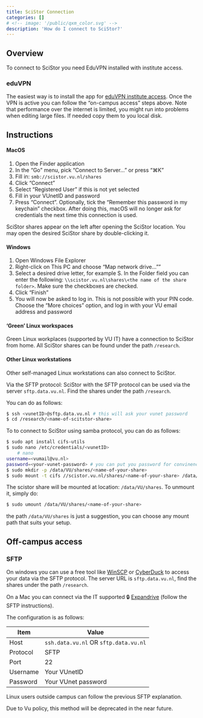 ```yaml
---
title: SciStor Connection
categories: []
# <!-- image: '/public/qxm_color.svg' -->
description: 'How do I connect to SciStor?'
---
```




## Overview

To connect to SciStor you need EduVPN installed with institute access.

### eduVPN
The easiest way is to install the app for [eduVPN institute access](https://vu.eduvpn.nl/portal/home). Once the VPN is active you can follow the "on-campus access" steps above. Note that performance over the internet is limited, you might run into problems when editing large files. If needed copy them to you local disk.

## Instructions

#### MacOS

1. Open the Finder application
2. In the "Go" menu, pick "Connect to Server..." or press  "⌘K"
3. Fill in: `smb://scistor.vu.nl/shares`
4. Click "Connect"
5. Select "Registered User" if this is not yet selected
6. Fill in your VUnetID and password
7. Press "Connect". Optionally, tick the "Remember this password in my keychain" checkbox. After doing this, macOS will no longer ask for credentials the next time this connection is used.

SciStor shares appear on the left after opening the SciStor location. You may open the desired SciStor share by double-clicking it.

#### Windows

1. Open Windows File Explorer
2. Right-click on This PC and choose "Map network drive...""
3. Select a desired drive letter, for example S. In the Folder field you can enter the following:  `\\scistor.vu.nl\shares\<the name of the share folder>`. Make sure the checkboxes are checked.
4. Click "Finish"
5. You will now be asked to log in. This is not possible with your PIN code. Choose the "More choices" option, and log in with your VU email address and password

#### 'Green' Linux workspaces

Green Linux workplaces (supported by VU IT) have a connection to SciStor from home. All SciStor shares can be found under the path `/research`.

#### Other Linux workstations

Other self-managed Linux workstations can also connect to SciStor.

Via the SFTP protocol: SciStor with the SFTP protocol can be used via the server `sftp.data.vu.nl`. Find the shares under the path `/research`.

You can do as follows:

```bash
$ ssh <vunetID>@sftp.data.vu.nl # this will ask your vunet password
$ cd /research/<name-of-scitstor-share>
```

To to connect to SciStor using samba protocol, you can do as follows:

```bash
$ sudo apt install cifs-utils
$ sudo nano /etc/credentials/<vunetID>
    # nano
username=<vumail@vu.nl>
password=<your-vunet-password> # you can put you password for convinence, otherwise you have to type your password everytime.
$ sudo mkdir -p /data/VU/shares/<name-of-your-share>
$ sudo mount -t cifs //scistor.vu.nl/shares/<name-of-your-share> /data/VU/shares/<name-of-your-share> -o credentials=/etc/credentials/<vunetID>
```


The scistor share will be mounted at location: `/data/VU/shares`. To unmount it, simply do:

```bash
$ sudo umount /data/VU/shares/<name-of-your-share>
```
::: {.callout-note}
the path `/data/VU/shares` is  just a suggestion, you can choose any mount path that suits your setup.
:::


<!--    Via the NFS protocol
PV: KB artikel is verdwenen en ik kan geen andere vinden, nog navragen
It is also possible to use SciStor shares via the NFS protocol. The knowledge item [KB0012101](https://vu.service-now.com/kb?id=kb_article_view&sysparm_article=KB0012101) describes how you can access home and groups from a Linux workplace via NFS. This manual can also be used to realise a link with SciStor. Use the path /research for this.
-->

## Off-campus access

### SFTP

On windows you can use a free tool like [WinSCP](https://winscp.net/eng/download.php) or [CyberDuck](https://cyberduck.io/download/) to access your data via the SFTP protocol. The server URL is `sftp.data.vu.nl`, find the shares under the path `/research`.

On a Mac you can connect via the IT supported 🔒 [Expandrive](https://vu.service-now.com/kb_view.do?sysparm_article=KB0011846) (follow the SFTP instructions).


The configuration is as follows:


| Item      | Value                        |
|-----------|------------------------------|
| Host      | `ssh.data.vu.nl` OR `sftp.data.vu.nl` |
| Protocol  | SFTP                         |
| Port      | 22                           |
| Username  | Your VUnetID                 |
| Password  | Your VUnet password          |

Linux users outside campus can follow the previous SFTP explanation.


<!-- > **Warning**  -->
::: {.callout-warning}
Due to Vu policy, this method will be deprecated in the near future.
:::